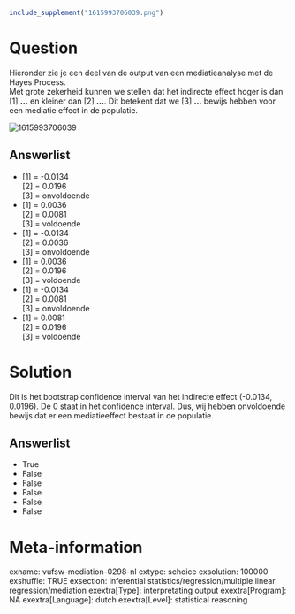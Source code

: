 ```r
include_supplement("1615993706039.png")
```

Question
========
Hieronder zie je een deel van de output van een mediatieanalyse met de
Hayes Process.  
Met grote zekerheid kunnen we stellen dat het indirecte effect hoger is
dan \[1\] **...** en kleiner dan \[2\] **...**. Dit betekent dat we
\[3\] **...** bewijs hebben voor een mediatie effect in de populatie.  
  
<img src="1615993706039.png" class="fr-fic fr-dii tvcss_2"
alt="1615993706039" />

Answerlist
----------
* \[1\] = -0.0134  
  \[2\] = 0.0196  
  \[3\] = onvoldoende
* \[1\] = 0.0036  
  \[2\] = 0.0081  
  \[3\] = voldoende
* \[1\] = -0.0134  
  \[2\] = 0.0036  
  \[3\] = onvoldoende
* \[1\] = 0.0036  
  \[2\] = 0.0196  
  \[3\] = voldoende
* \[1\] = -0.0134  
  \[2\] = 0.0081  
  \[3\] = onvoldoende
* \[1\] = 0.0081  
  \[2\] = 0.0196  
  \[3\] = voldoende

Solution
========





Dit is het bootstrap confidence interval van het indirecte effect
(-0.0134, 0.0196). De 0 staat in het confidence interval. Dus, wij
hebben onvoldoende bewijs dat er een mediatieeffect bestaat in de
populatie.




Answerlist
----------
* True
* False
* False
* False
* False
* False

Meta-information
================
exname: vufsw-mediation-0298-nl
extype: schoice
exsolution: 100000
exshuffle: TRUE
exsection: inferential statistics/regression/multiple linear regression/mediation
exextra[Type]: interpretating output
exextra[Program]: NA
exextra[Language]: dutch
exextra[Level]: statistical reasoning

